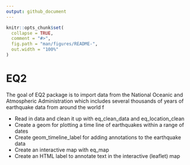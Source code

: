 ```yaml
---
output: github_document
---
```


<!-- README.md is generated from README.Rmd. Please edit that file -->

```r
knitr::opts_chunk$set(
  collapse = TRUE,
  comment = "#>",
  fig.path = "man/figures/README-",
  out.width = "100%"
)
```

# EQ2

<!-- badges: start -->
<!-- badges: end -->

The goal of EQ2 package is to import data from the National Oceanic and Atmospheric Administration which includes several thousands of years of earthquake data from around the world f

* Read in data and clean it up with eq_clean_data and eq_location_clean
* Create a geom for plotting a time line of earthquakes within a range of dates
* Create geom_timeline_label for adding annotations to the earthquake data
* Create an interactive map with eq_map
* Create an HTML label to annotate text in the interactive (leaflet) map

